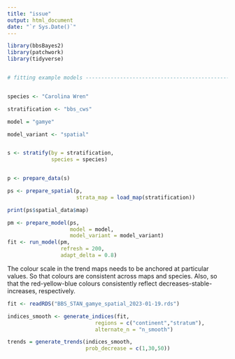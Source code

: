 ```yaml
---
title: "issue"
output: html_document
date: "`r Sys.Date()`"
---
```



```r

library(bbsBayes2)
library(patchwork)
library(tidyverse)


# fitting example models --------------------------------------------------


species <- "Carolina Wren"

stratification <- "bbs_cws"

model = "gamye"

model_variant <- "spatial"


s <- stratify(by = stratification,
              species = species)


p <- prepare_data(s)

ps <- prepare_spatial(p,
                      strata_map = load_map(stratification))

print(ps$spatial_data$map)

pm <- prepare_model(ps,
                    model = model,
                    model_variant = model_variant)
fit <- run_model(pm,
                 refresh = 200,
                 adapt_delta = 0.8)
```

The colour scale in the trend maps needs to be anchored at particular values. So that colours are consistent across maps and species. Also, so that the red-yellow-blue colours consistently reflect decreases-stable-increases, respectively. 

```r
fit <- readRDS("BBS_STAN_gamye_spatial_2023-01-19.rds")

indices_smooth <- generate_indices(fit,
                            regions = c("continent","stratum"),
                            alternate_n = "n_smooth")

trends = generate_trends(indices_smooth,
                         prob_decrease = c(1,30,50))

```

